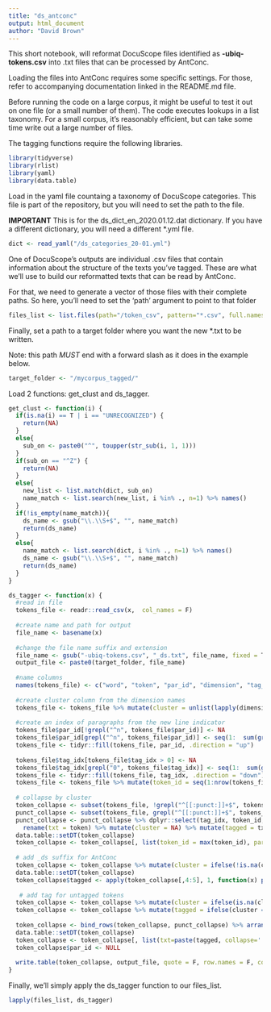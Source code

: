 ```yaml
---
title: "ds_antconc"
output: html_document
author: "David Brown"
---
```


This short notebook, will reformat DocuScope files identified as **-ubiq-tokens.csv** into .txt files that can be processed by AntConc.

Loading the files into AntConc requires some specific settings. For those, refer to accompanying documentation linked in the README.md file.

Before running the code on a large corpus, it might be useful to test it out on one file (or a small number of them). The code executes lookups in a list taxonomy. For a small corpus, it's reasonably efficient, but can take some time write out a large number of files.

The tagging functions require the following libraries.

```r
library(tidyverse)
library(rlist)
library(yaml)
library(data.table)
```

Load in the yaml file countaing a taxonomy of DocuScope categories. This file is part of the repository, but you will need to set the path to the file.

**IMPORTANT** This is for the ds_dict_en_2020.01.12.dat dictionary. If you have a different dictionary, you will need a different *.yml file.

```r
dict <- read_yaml("/ds_categories_20-01.yml")
```

One of DocuScope's outputs are individual .csv files that contain information about the structure of the texts you've tagged. These are what we'll use to build our reformatted texts that can be read by AntConc.

For that, we need to generate a vector of those files with their complete paths. So here, you'll need to set the 'path' argument to point to that folder

```r
files_list <- list.files(path="/token_csv", pattern="*.csv", full.names=TRUE, recursive=FALSE)
```

Finally, set a path to a target folder where you want the new *.txt to be written.

Note: this path *MUST* end with a forward slash as it does in the example below.

```r
target_folder <- "/mycorpus_tagged/"
```

Load 2 functions: get_clust and ds_tagger.

```r
get_clust <- function(i) {
  if(is.na(i) == T | i == "UNRECOGNIZED") {
    return(NA)
  }
  else{
    sub_on <- paste0("^", toupper(str_sub(i, 1, 1)))
  }
  if(sub_on == "^Z") {
    return(NA)
  }
  else{
    new_list <- list.match(dict, sub_on)
    name_match <- list.search(new_list, i %in% ., n=1) %>% names()
  }
  if(!is_empty(name_match)){
    ds_name <- gsub("\\.\\S+$", "", name_match)
    return(ds_name)
  }
  else{
    name_match <- list.search(dict, i %in% ., n=1) %>% names()
    ds_name <- gsub("\\.\\S+$", "", name_match)
    return(ds_name)
  }
}

ds_tagger <- function(x) {
  #read in file
  tokens_file <- readr::read_csv(x,  col_names = F)
  
  #create name and path for output
  file_name <- basename(x)
  
  #change the file name suffix and extension
  file_name <- gsub("-ubiq-tokens.csv", "_ds.txt", file_name, fixed = T)
  output_file <- paste0(target_folder, file_name)
  
  #name columns
  names(tokens_file) <- c("word", "token", "par_id", "dimension", "tag_idx")
  
  #create cluster column from the dimension names
  tokens_file <- tokens_file %>% mutate(cluster = unlist(lapply(dimension, get_clust)))
  
  #create an index of paragraphs from the new line indicator
  tokens_file$par_id[!grepl("^n", tokens_file$par_id)] <- NA
  tokens_file$par_id[grepl("^n", tokens_file$par_id)] <- seq(1:  sum(grepl("^n", tokens_file$par_id)))
  tokens_file <- tidyr::fill(tokens_file, par_id, .direction = "up")
  
  tokens_file$tag_idx[tokens_file$tag_idx > 0] <- NA
  tokens_file$tag_idx[grepl("0", tokens_file$tag_idx)] <- seq(1:  sum(grepl("0", tokens_file$tag_idx)))
  tokens_file <- tidyr::fill(tokens_file, tag_idx, .direction = "down")
  tokens_file <- tokens_file %>% mutate(token_id = seq(1:nrow(tokens_file)))
  
  # collapse by cluster
  token_collapse <- subset(tokens_file, !grepl("^[[:punct:]]+$", tokens_file$token))
  punct_collapse <- subset(tokens_file, grepl("^[[:punct:]]+$", tokens_file$token))
  punct_collapse <- punct_collapse %>% dplyr::select(tag_idx, token_id, par_id, token, cluster) %>%
    rename(txt = token) %>% mutate(cluster = NA) %>% mutate(tagged = txt)
  data.table::setDT(token_collapse)
  token_collapse <- token_collapse[, list(token_id = max(token_id), par_id = unique(par_id), txt=paste(word, collapse='_'), cluster = unique(cluster)) , by = "tag_idx"]
  
  # add _ds suffix for AntConc
  token_collapse <- token_collapse %>% mutate(cluster = ifelse(!is.na(cluster), paste0(cluster, "_ds"), NA))
  data.table::setDT(token_collapse)
  token_collapse$tagged <- apply(token_collapse[,4:5], 1, function(x) paste(x[!is.na(x)], collapse = "$"))
  
   # add tag for untagged tokens
  token_collapse <- token_collapse %>% mutate(cluster = ifelse(is.na(cluster), "Untagged_ds", cluster))
  token_collapse <- token_collapse %>% mutate(tagged = ifelse(cluster == "Untagged_ds", paste0(token_collapse$tagged, "$Untagged_ds"), tagged))
 
  token_collapse <- bind_rows(token_collapse, punct_collapse) %>% arrange(token_id)
  data.table::setDT(token_collapse)
  token_collapse <- token_collapse[, list(txt=paste(tagged, collapse=' ')) , by = "par_id"]
  token_collapse$par_id <- NULL
  
  write.table(token_collapse, output_file, quote = F, row.names = F, col.names = F)
}
```

Finally, we'll simply apply the ds_tagger function to our files_list.

```r
lapply(files_list, ds_tagger)
```

